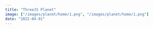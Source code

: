 ```yaml
---
title: "ThreeJS Planet"
image: ["/images/planet/home/1.png", "/images/planet/home/1.png"]
date: "2022-04-01"
---
```


<Header
  title="ThreeJS Planet"
  img="/images/planet/1.PNG"
  alt="Planet Picture"
/>
<Overview
  description="common:overview-planet-description"
  features="common:overview-planet-features"
  website="https://planet-threejs-app.agustin-ribotta.xyz"
  repo="https://github.com/AguzzDev/threejs-planet"
/>
<List
  tec={["React", "ThreeJS"]}
  lib={[]}
  year="2022"
  client="common:own-project"
/>
<Galery
  imgs={[
    { path: "/images/planet/1.PNG", mobile: "false" },
    { path: "/images/planet/1.PNG", mobile: "false" },
  ]}
  alt="Planet Clone"
/>
